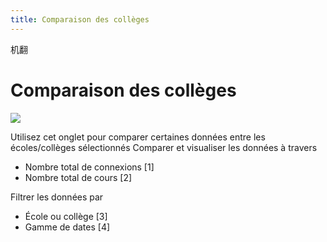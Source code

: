 ```yaml
--- 
title: Comparaison des collèges
--- 
```


机翻
# Comparaison des collèges

![](/img/ulearning/admin/college-comparision01.png)

 Utilisez cet onglet pour comparer certaines données entre les écoles/collèges sélectionnés 
 Comparer et visualiser les données à travers 
 - Nombre total de connexions [1] 
 - Nombre total de cours [2] 

 Filtrer les données par 
 - École ou collège [3] 
 - Gamme de dates [4]
